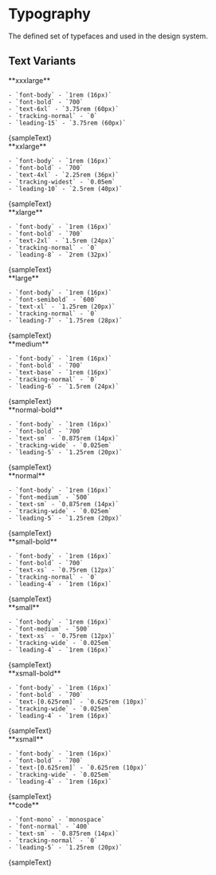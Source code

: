 


<Meta title="Design System/Typography" />

# Typography

The defined set of typefaces and used in the design system.

<ThemeProvider theme="light">

## Text Variants

<div className="flex flex-col space-y-24">

<div className="grid grid-cols-2 gap-8 items-center">
  <div>
    **xxxlarge**

    - `font-body` - `1rem (16px)`
    - `font-bold` - `700`
    - `text-6xl` - `3.75rem (60px)`
    - `tracking-normal` - `0`
    - `leading-15` - `3.75rem (60px)`

  </div>
  <div>
    <Text variant="xxxlarge" color="muted" className="sb-unstyled">
      {sampleText}
    </Text>
  </div>
</div>

<div className="grid grid-cols-2 gap-8 items-center">
  <div>
    **xxlarge**

    - `font-body` - `1rem (16px)`
    - `font-bold` - `700`
    - `text-4xl` - `2.25rem (36px)`
    - `tracking-widest` - `0.05em`
    - `leading-10` - `2.5rem (40px)`

  </div>
  <div>
    <Text variant="xxlarge" color="muted" className="sb-unstyled">
      {sampleText}
    </Text>
  </div>
</div>

<div className="grid grid-cols-2 gap-8 items-center">
  <div>
    **xlarge**

    - `font-body` - `1rem (16px)`
    - `font-bold` - `700`
    - `text-2xl` - `1.5rem (24px)`
    - `tracking-normal` - `0`
    - `leading-8` - `2rem (32px)`

  </div>
  <div>
    <Text variant="xlarge" color="muted" className="sb-unstyled">
      {sampleText}
    </Text>
  </div>
</div>

<div className="grid grid-cols-2 gap-8 items-center">
  <div>
    **large**

    - `font-body` - `1rem (16px)`
    - `font-semibold` - `600`
    - `text-xl` - `1.25rem (20px)`
    - `tracking-normal` - `0`
    - `leading-7` - `1.75rem (28px)`

  </div>
  <div>
    <Text variant="large" color="muted" className="sb-unstyled">
      {sampleText}
    </Text>
  </div>
</div>

<div className="grid grid-cols-2 gap-8 items-center">
  <div>
    **medium**

    - `font-body` - `1rem (16px)`
    - `font-bold` - `700`
    - `text-base` - `1rem (16px)`
    - `tracking-normal` - `0`
    - `leading-6` - `1.5rem (24px)`

  </div>
  <div>
    <Text variant="medium" color="muted" className="sb-unstyled">
      {sampleText}
    </Text>
  </div>
</div>

<div className="grid grid-cols-2 gap-8 items-center">
  <div>
    **normal-bold**

    - `font-body` - `1rem (16px)`
    - `font-bold` - `700`
    - `text-sm` - `0.875rem (14px)`
    - `tracking-wide` - `0.025em`
    - `leading-5` - `1.25rem (20px)`

  </div>
  <div>
    <Text variant="normal-bold" color="muted" className="sb-unstyled">
      {sampleText}
    </Text>
  </div>
</div>

<div className="grid grid-cols-2 gap-8 items-center">
  <div>
    **normal**

    - `font-body` - `1rem (16px)`
    - `font-medium` - `500`
    - `text-sm` - `0.875rem (14px)`
    - `tracking-wide` - `0.025em`
    - `leading-5` - `1.25rem (20px)`

  </div>
  <div>
    <Text variant="normal" color="muted" className="sb-unstyled">
      {sampleText}
    </Text>
  </div>
</div>

<div className="grid grid-cols-2 gap-8 items-center">
  <div>
    **small-bold**

    - `font-body` - `1rem (16px)`
    - `font-bold` - `700`
    - `text-xs` - `0.75rem (12px)`
    - `tracking-normal` - `0`
    - `leading-4` - `1rem (16px)`

  </div>
  <div>
    <Text variant="small-bold" color="muted" className="sb-unstyled">
      {sampleText}
    </Text>
  </div>
</div>

<div className="grid grid-cols-2 gap-8 items-center">
  <div>
    **small**

    - `font-body` - `1rem (16px)`
    - `font-medium` - `500`
    - `text-xs` - `0.75rem (12px)`
    - `tracking-wide` - `0.025em`
    - `leading-4` - `1rem (16px)`

  </div>
  <div>
    <Text variant="small" color="muted" className="sb-unstyled">
      {sampleText}
    </Text>
  </div>
</div>

<div className="grid grid-cols-2 gap-8 items-center">
  <div>
    **xsmall-bold**

    - `font-body` - `1rem (16px)`
    - `font-bold` - `700`
    - `text-[0.625rem]` - `0.625rem (10px)`
    - `tracking-wide` - `0.025em`
    - `leading-4` - `1rem (16px)`

  </div>
  <div>
    <Text variant="xsmall-bold" color="muted" className="sb-unstyled">
      {sampleText}
    </Text>
  </div>
</div>

<div className="grid grid-cols-2 gap-8 items-center">
  <div>
    **xsmall**

    - `font-body` - `1rem (16px)`
    - `font-bold` - `700`
    - `text-[0.625rem]` - `0.625rem (10px)`
    - `tracking-wide` - `0.025em`
    - `leading-4` - `1rem (16px)`

  </div>
  <div>
    <Text variant="xsmall" color="muted" className="sb-unstyled">
      {sampleText}
    </Text>
  </div>
</div>

<div className="grid grid-cols-2 gap-8 items-center">
  <div>
    **code**

    - `font-mono` - `monospace`
    - `font-normal` - `400`
    - `text-sm` - `0.875rem (14px)`
    - `tracking-normal` - `0`
    - `leading-5` - `1.25rem (20px)`

  </div>
  <div>
    <Text variant="code" color="muted" className="sb-unstyled">
      {sampleText}
    </Text>
  </div>
</div>

</div>

</ThemeProvider>
